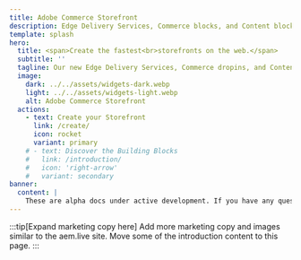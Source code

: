 ```yaml
---
title: Adobe Commerce Storefront
description: Edge Delivery Services, Commerce blocks, and Content blocks define the new Adobe Commerce Storefront.
template: splash
hero:
  title: <span>Create the fastest<br>storefronts on the web.</span>
  subtitle: ''
  tagline: Our new Edge Delivery Services, Commerce dropins, and Content blocks are now combined to create the fastest shops on the web. Find out how they can work for you.
  image:
    dark: ../../assets/widgets-dark.webp
    light: ../../assets/widgets-light.webp
    alt: Adobe Commerce Storefront
  actions:
    - text: Create your Storefront
      link: /create/
      icon: rocket
      variant: primary
    # - text: Discover the Building Blocks
    #   link: /introduction/
    #   icon: 'right-arrow'
    #   variant: secondary
banner:
  content: |
    These are alpha docs under active development. If you have any questions, post them in this Slack channel: <a href="https://adobe.enterprise.slack.com/archives/C034VBDRM6U">#content-and-commerce-working-group"</a>.
---
```



:::tip[Expand marketing copy here]
Add more marketing copy and images similar to the aem.live site. Move some of the introduction
content to this page.
:::

<CardGrid>
  <LinkCard
    icon="rocket"
    title="Create your Storefront"
    description="Learn how to customize Commerce components while building an Edge Delivery storefront."
    href="/create/"
  />
  <LinkCard
    icon="seti:code-search"
    title="Product Details dropin"
    description="Learn about the Product Details dropin."
    href="/product-details/pdp-installation/"
  />
  <LinkCard
    icon="seti:code-search"
    title="Cart dropin"
    description="Learn about the Cart dropin."
    href="/cart/cart-installation/"
  />
  <LinkCard
    icon="seti:code-search"
    title="Checkout dropin"
    description="Learn about the Checkout dropin."
    href="/checkout/checkout-installation/"
  />
</CardGrid>
